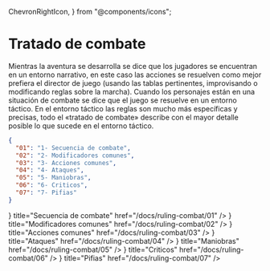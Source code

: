   ChevronRightIcon,
} from "@components/icons";


# Tratado de combate

Mientras la aventura se desarrolla se dice que los jugadores se encuentran en un
entorno narrativo, en este caso las acciones se resuelven como mejor prefiera el
director de juego (usando las tablas pertinentes, improvisando o modificando reglas
sobre la marcha). Cuando los personajes están en una situación de combate se dice
que el juego se resuelve en un entorno táctico. En el entorno táctico las reglas
son mucho más específicas y precisas, todo el «tratado de combate» describe con
el mayor detalle posible lo que sucede en el entorno táctico.

 
```json filename="1.json"
{
  "01": "1- Secuencia de combate",
  "02": "2- Modificadores comunes",
  "03": "3- Acciones comunes",
  "04": "4- Ataques",
  "05": "5- Maniobras",
  "06": "6- Criticos",
  "07": "7- Pifias"
}
```

<Cards>
  <Card
    icon={<ChevronRightIcon />}
    title="Secuencia de combate"
    href="/docs/ruling-combat/01"
  />
  <Card
    icon={<ChevronRightIcon />}
    title="Modificadores comunes"
    href="/docs/ruling-combat/02"
  />
  <Card
    icon={<ChevronRightIcon />}
    title="Acciones comunes"
    href="/docs/ruling-combat/03"
  />
  <Card
    icon={<ChevronRightIcon />}
    title="Ataques"
    href="/docs/ruling-combat/04"
  />
  <Card
    icon={<ChevronRightIcon />}
    title="Maniobras"
    href="/docs/ruling-combat/05"
  />
  <Card
    icon={<ChevronRightIcon />}
    title="Criticos"
    href="/docs/ruling-combat/06"
  />
  <Card
    icon={<ChevronRightIcon />}
    title="Pifias"
    href="/docs/ruling-combat/07"
  />
</Cards>
